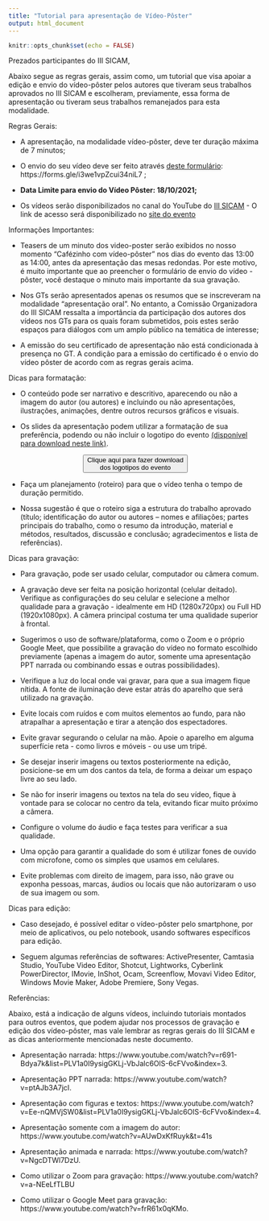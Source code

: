 ```yaml
---
title: "Tutorial para apresentação de Vídeo-Pôster"
output: html_document
---
```


```r
knitr::opts_chunk$set(echo = FALSE)
```

<link rel="stylesheet" href="https://cdn.jsdelivr.net/gh/jpswalsh/academicons@1/css/academicons.min.css">


Prezados participantes do III SICAM, 

Abaixo segue as regras gerais, assim como, um tutorial que visa apoiar a edição e envio do vídeo-pôster pelos autores que tiveram seus trabalhos aprovados no III SICAM e escolheram, previamente, essa forma de apresentação ou tiveram seus trabalhos remanejados para esta modalidade.

Regras Gerais:

- A apresentação, na modalidade vídeo-pôster, deve ter duração máxima de 7 minutos; 
 
- O envio do seu vídeo deve ser feito através [deste formulário](https://forms.gle/i3we1vpZcui34niL7): https://forms.gle/i3we1vpZcui34niL7 ;
 
- **Data Limite para envio do Vídeo Pôster: 18/10/2021;** 
 
- Os vídeos serão disponibilizados no canal do YouTube do [III SICAM](https://www.youtube.com/channel/UCHzIFGixQBeL2zvAdo35O7A) - O link de acesso será disponibilizado no [site do evento](https://sicam.com.br/) 

Informações Importantes: 

- Teasers de um minuto dos video-poster serão exibidos no nosso momento “Cafézinho com vídeo-pôster” nos dias do evento das 13:00 as 14:00, antes da apresentação das mesas redondas. Por este motivo, é muito importante que ao preencher o formulário de envio do vídeo - pôster, você destaque o minuto mais importante da sua gravação. 

- Nos GTs serão apresentados apenas os resumos que se inscreveram na modalidade “apresentação oral”. No entanto, a Comissão Organizadora do III SICAM ressalta a importância da participação dos autores dos vídeos nos GTs para os quais foram submetidos, pois estes serão espaços para diálogos com um amplo público na temática de interesse; 

- A  emissão do seu certificado de apresentação não está condicionada à presença no GT. A condição para a emissão do certificado é o envio do vídeo pôster de acordo com as regras gerais acima. 



Dicas para formatação: 

- O conteúdo pode ser narrativo e descritivo, aparecendo ou não a imagem do autor (ou autores) e incluindo ou não apresentações, ilustrações, animações, dentre outros recursos gráficos e visuais.

- Os slides da apresentação podem utilizar a formatação de sua preferência, podendo ou não incluir o logotipo do evento [(disponível para download neste link)](https://drive.google.com/drive/u/1/folders/14YW8STCAquu3PO5DrxgL9IEZ9-h2h5co).

<center>

<a href="https://drive.google.com/drive/u/1/folders/14YW8STCAquu3PO5DrxgL9IEZ9-h2h5co" target="_blank"><button type="button" class="btn btn-success">Clique aqui para fazer download <br> dos logotipos do evento </button></a>

</center>


- Faça um planejamento (roteiro) para que o vídeo tenha o tempo de duração permitido.

- Nossa sugestão é que o roteiro siga a estrutura do trabalho aprovado (título; identificação do autor ou autores – nomes e afiliações; partes principais do trabalho, como o resumo da introdução, material e métodos, resultados, discussão e conclusão; agradecimentos e lista de referências).

Dicas para gravação:

- Para gravação, pode ser usado celular, computador ou câmera comum. 

- A gravação deve ser feita na posição horizontal (celular deitado). Verifique as configurações do seu celular e selecione a melhor qualidade para a gravação - idealmente em HD (1280x720px) ou Full HD (1920x1080px). A câmera principal costuma ter uma qualidade superior à frontal.

- Sugerimos o uso de software/plataforma, como o Zoom e o próprio Google Meet, que possibilite a gravação do vídeo no formato escolhido previamente (apenas a imagem do autor, somente uma apresentação PPT narrada ou combinando essas e outras possibilidades).

- Verifique a luz do local onde vai gravar, para que a sua imagem fique nítida. A fonte de iluminação deve estar atrás do aparelho que será utilizado na gravação. 

- Evite locais com ruídos e com muitos elementos ao fundo, para não atrapalhar a apresentação e tirar a atenção dos espectadores.

- Evite gravar segurando o celular na mão. Apoie o aparelho em alguma superfície reta - como livros e móveis - ou use um tripé.

- Se desejar inserir imagens ou textos posteriormente na edição, posicione-se em um dos cantos da tela, de forma a deixar um espaço livre ao seu lado. 

- Se não for inserir imagens ou textos na tela do seu vídeo, fique à vontade para se colocar no centro da tela, evitando ficar muito próximo a câmera.

- Configure o volume do áudio e faça testes para verificar a sua qualidade.

- Uma opção para garantir a qualidade do som é utilizar fones de ouvido com microfone, como os simples que usamos em celulares.

- Evite problemas com direito de imagem, para isso, não grave ou exponha pessoas, marcas, áudios ou locais que não autorizaram o uso de sua imagem ou som.

Dicas para edição:

- Caso desejado, é possível editar o vídeo-pôster pelo smartphone, por meio de aplicativos, ou pelo notebook, usando softwares específicos para edição. 

- Seguem algumas referências de softwares: ActivePresenter, Camtasia Studio, YouTube Video Editor, Shotcut, Lightworks, Cyberlink PowerDirector, IMovie, InShot, Ocam, Screenflow, Movavi Video Editor, Windows Movie Maker, Adobe Premiere, Sony Vegas.

Referências:

Abaixo, está a indicação de alguns vídeos, incluindo tutoriais montados para outros eventos, que podem ajudar nos processos de gravação e edição dos vídeo-pôster, mas vale lembrar as regras gerais do III SICAM e as dicas anteriormente mencionadas neste documento.

- Apresentação narrada: https://www.youtube.com/watch?v=r691-Bdya7k&list=PLV1a0I9ysigGKLj-VbJalc6OlS-6cFVvo&index=3.

- Apresentação PPT narrada: https://www.youtube.com/watch?v=ptAJb3A7jcI.

- Apresentação com figuras e textos: https://www.youtube.com/watch?v=Ee-nQMVjSW0&list=PLV1a0I9ysigGKLj-VbJalc6OlS-6cFVvo&index=4.

- Apresentação somente com a imagem do autor: https://www.youtube.com/watch?v=AUwDxKfRuyk&t=41s

- Apresentação animada e narrada: https://www.youtube.com/watch?v=NgcDTWl7DzU.

- Como utilizar o Zoom para gravação:  https://www.youtube.com/watch?v=a-NEeLfTLBU

- Como utilizar o Google Meet para gravação: https://www.youtube.com/watch?v=frR61x0qKMo.

